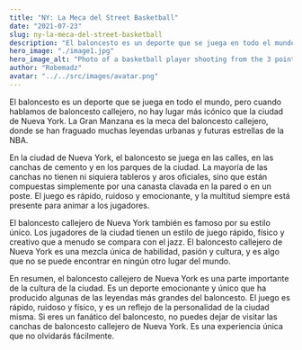 ```yaml
---
title: "NY: La Meca del Street Basketball"
date: "2021-07-23"
slug: ny-la-meca-del-street-basketball
description: "El baloncesto es un deporte que se juega en todo el mundo, pero cuando hablamos de baloncesto callejero, no hay lugar más icónico que la ciudad de Nueva York."
hero_image: "./image1.jpg"
hero_image_alt: "Photo of a basketball player shooting from the 3 point line"
author: "Robemadz"
avatar: "../../src/images/avatar.png"
---
```


El baloncesto es un deporte que se juega en todo el mundo, pero cuando hablamos de baloncesto callejero, no hay lugar más icónico que la ciudad de Nueva York. La Gran Manzana es la meca del baloncesto callejero, donde se han fraguado muchas leyendas urbanas y futuras estrellas de la NBA.

En la ciudad de Nueva York, el baloncesto se juega en las calles, en las canchas de cemento y en los parques de la ciudad. La mayoría de las canchas no tienen ni siquiera tableros y aros oficiales, sino que están compuestas simplemente por una canasta clavada en la pared o en un poste. El juego es rápido, ruidoso y emocionante, y la multitud siempre está presente para animar a los jugadores.

El baloncesto callejero de Nueva York también es famoso por su estilo único. Los jugadores de la ciudad tienen un estilo de juego rápido, físico y creativo que a menudo se compara con el jazz. El baloncesto callejero de Nueva York es una mezcla única de habilidad, pasión y cultura, y es algo que no se puede encontrar en ningún otro lugar del mundo.

En resumen, el baloncesto callejero de Nueva York es una parte importante de la cultura de la ciudad. Es un deporte emocionante y único que ha producido algunas de las leyendas más grandes del baloncesto. El juego es rápido, ruidoso y físico, y es un reflejo de la personalidad de la ciudad misma. Si eres un fanático del baloncesto, no puedes dejar de visitar las canchas de baloncesto callejero de Nueva York. Es una experiencia única que no olvidarás fácilmente.
